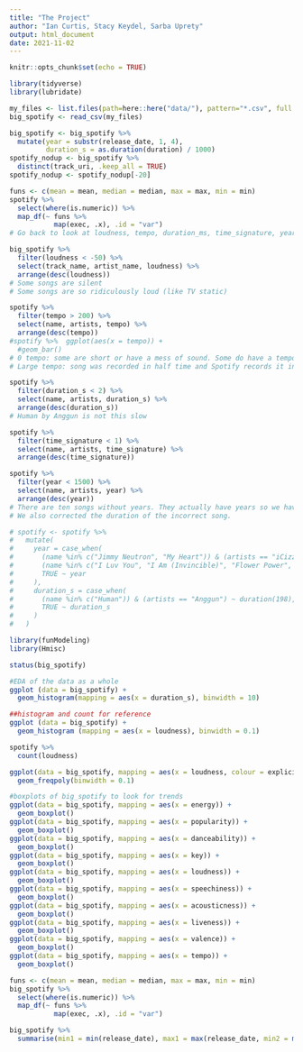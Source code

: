 ```yaml
---
title: "The Project"
author: "Ian Curtis, Stacy Keydel, Sarba Uprety"
output: html_document
date: 2021-11-02
---
```


```r
knitr::opts_chunk$set(echo = TRUE)
```

```r
library(tidyverse)
library(lubridate)
```

```r
my_files <- list.files(path=here::here("data/"), pattern="*.csv", full.names = TRUE)
big_spotify <- read_csv(my_files)
```

```r
big_spotify <- big_spotify %>% 
  mutate(year = substr(release_date, 1, 4),
         duration_s = as.duration(duration) / 1000)
spotify_nodup <- big_spotify %>% 
  distinct(track_uri, .keep_all = TRUE)
spotify_nodup <- spotify_nodup[-20]
```


```r
funs <- c(mean = mean, median = median, max = max, min = min)
spotify %>% 
  select(where(is.numeric)) %>% 
  map_df(~ funs %>%
           map(exec, .x), .id = "var")
# Go back to look at loudness, tempo, duration_ms, time_signature, year
```

```r
big_spotify %>% 
  filter(loudness < -50) %>% 
  select(track_name, artist_name, loudness) %>% 
  arrange(desc(loudness))
# Some songs are silent
# Some songs are so ridiculously loud (like TV static)
```

```r
spotify %>% 
  filter(tempo > 200) %>% 
  select(name, artists, tempo) %>% 
  arrange(desc(tempo))
#spotify %>%  ggplot(aes(x = tempo)) +
  #geom_bar()
# 0 tempo: some are short or have a mess of sound. Some do have a tempo and this may be an error.
# Large tempo: song was recorded in half time and Spotify records it in 4/4
```

```r
spotify %>% 
  filter(duration_s < 2) %>% 
  select(name, artists, duration_s) %>% 
  arrange(desc(duration_s))
# Human by Anggun is not this slow
```

```r
spotify %>% 
  filter(time_signature < 1) %>% 
  select(name, artists, time_signature) %>% 
  arrange(desc(time_signature))
```

```r
spotify %>% 
  filter(year < 1500) %>% 
  select(name, artists, year) %>% 
  arrange(desc(year))
# There are ten songs without years. They actually have years so we have to manually add them.
# We also corrected the duration of the incorrect song.

# spotify <- spotify %>% 
#   mutate(
#     year = case_when(
#       (name %in% c("Jimmy Neutron", "My Heart")) & (artists == "iCizzle") ~ 2017,
#       (name %in% c("I Luv You", "I Am (Invincible)", "Flower Power", "Heard It Low", "Hangin On", "God Loves You", "You In My Life", "I Wonder")) & (artists == "iCizzle") ~ 2018,
#       TRUE ~ year
#     ),
#     duration_s = case_when(
#       (name %in% c("Human")) & (artists == "Anggun") ~ duration(198),
#       TRUE ~ duration_s
#     )
#   )
```

```r
library(funModeling) 
library(Hmisc)

status(big_spotify)

#EDA of the data as a whole
ggplot (data = big_spotify) +
  geom_histogram(mapping = aes(x = duration_s), binwidth = 10)


```


```r

##histogram and count for reference
ggplot (data = big_spotify) +
  geom_histogram (mapping = aes(x = loudness), binwidth = 0.1)

spotify %>%
  count(loudness)

ggplot(data = big_spotify, mapping = aes(x = loudness, colour = explicit)) +
  geom_freqpoly(binwidth = 0.1)

#boxplots of big_spotify to look for trends
ggplot(data = big_spotify, mapping = aes(x = energy)) +
  geom_boxplot()
ggplot(data = big_spotify, mapping = aes(x = popularity)) +
  geom_boxplot()
ggplot(data = big_spotify, mapping = aes(x = danceability)) +
  geom_boxplot()
ggplot(data = big_spotify, mapping = aes(x = key)) +
  geom_boxplot()
ggplot(data = big_spotify, mapping = aes(x = loudness)) +
  geom_boxplot()
ggplot(data = big_spotify, mapping = aes(x = speechiness)) +
  geom_boxplot()
ggplot(data = big_spotify, mapping = aes(x = acousticness)) +
  geom_boxplot()
ggplot(data = big_spotify, mapping = aes(x = liveness)) +
  geom_boxplot()
ggplot(data = big_spotify, mapping = aes(x = valence)) +
  geom_boxplot()
ggplot(data = big_spotify, mapping = aes(x = tempo)) +
  geom_boxplot()


```

```r
funs <- c(mean = mean, median = median, max = max, min = min)
big_spotify %>% 
  select(where(is.numeric)) %>% 
  map_df(~ funs %>%
           map(exec, .x), .id = "var")
```

```r
big_spotify %>% 
  summarise(min1 = min(release_date), max1 = max(release_date, min2 = min(year), max2 = max(year)))
```



